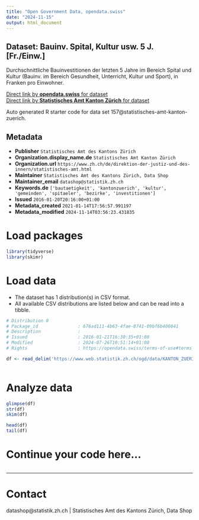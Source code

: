 ```yaml
---
title: "Open Government Data, opendata.swiss"
date: "2024-11-15"
output: html_document
---
```


## Dataset: Bauinv. Spital, Kultur usw. 5 J. [Fr./Einw.]

Durchschnittliche Bauinvestitionen der letzten 5 Jahre im Bereich Spital und Kultur (Bauinv. im Bereich Gesundheit, Unterricht, Kultur und Sport), in Franken pro Einwohner.

[Direct link by **opendata.swiss** for dataset](https://opendata.swiss/de/dataset/bauinv-spital-kultur-usw-5-j-fr-einw)<br>
[Direct link by **Statistisches Amt Kanton Zürich** for dataset](https://www.zh.ch/de/politik-staat/gemeinden/gemeindeportraet.html)

Auto generated R starter code for data set 157@statistisches-amt-kanton-zuerich.

## Metadata

- **Publisher** `Statistisches Amt des Kantons Zürich`
- **Organization.display_name.de** `Statistisches Amt Kanton Zürich`
- **Organization.url** `https://www.zh.ch/de/direktion-der-justiz-und-des-innern/statistisches-amt.html`
- **Maintainer** `Statistisches Amt des Kantons Zürich, Data Shop`
- **Maintainer_email** `datashop@statistik.zh.ch`
- **Keywords.de** `['bautaetigkeit', 'kantonzuerich', 'kultur', 'gemeinden', 'spitaeler', 'bezirke', 'investitionen']`
- **Issued** `2016-01-20T20:16:00+01:00`
- **Metadata_created** `2021-01-14T17:56:57.991197`
- **Metadata_modified** `2024-11-14T03:56:23.431835`


# Load packages

```r

library(tidyverse)
library(skimr)

```

# Load data

-   The dataset has 1 distribution(s) in CSV format.
-   All available CSV distributions are listed below and can be read into a tibble.

```r

# Distribution 0
# Package_id               : 676ad111-4b63-4fae-8741-09bf6b406041
# Description              : 
# Issued                   : 2016-01-21T16:30:35+01:00
# Modified                 : 2024-07-26T10:51:14+01:00
# Rights                   : https://opendata.swiss/terms-of-use#terms_by

df <- read_delim('https://www.web.statistik.zh.ch/ogd/data/KANTON_ZUERICH_180.csv')



```

# Analyze data

```r

glimpse(df)
str(df)
skim(df)

head(df)
tail(df)

```

# Continue your code here...

```r

```

------------------------------------------------------------------------

# Contact

datashop@statistik.zh.ch | Statistisches Amt des Kantons Zürich, Data Shop

